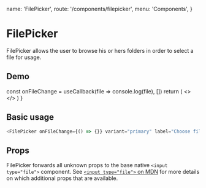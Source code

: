   name: 'FilePicker',
  route: '/components/filepicker',
  menu: 'Components',
}



# FilePicker

FilePicker allows the user to browse his or hers folders in order to select a file for usage.

## Demo

  const onFileChange = useCallback(file => console.log(file), [])
  return (
    <>
      <FilePicker
        onFileChange={onFileChange}
        variant="primary"
        label="Choose file"
      />
    </>
  )
}

<DemoComponent />

## Basic usage

```typescript type="live"
<FilePicker onFileChange={() => {}} variant="primary" label="Choose file" />
```

## Props

FilePicker forwards all unknown props to the base native `<input type="file">` component. See
[`<input type="file">` on MDN](https://developer.mozilla.org/en-US/docs/Web/HTML/Element/input/file) for more
details on which additional props that are available.

<Props of="FilePicker" />
